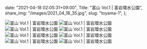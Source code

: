   date: "2021-04-18 02:05:31+09:00",
  Title: "富山 Vol.1 | 富岩環水公園",
  share_img: "/images/2021_04_18_35.jpg",
  slug: "toyama-1",
};

![富山 Vol.1 | 富岩環水公園](/images/2021_04_18_30.jpg)
![富山 Vol.1 | 富岩環水公園](/images/2021_04_18_31.jpg)
![富山 Vol.1 | 富岩環水公園](/images/2021_04_18_32.jpg)
![富山 Vol.1 | 富岩環水公園](/images/2021_04_18_33.jpg)
![富山 Vol.1 | 富岩環水公園](/images/2021_04_18_34.jpg)
![富山 Vol.1 | 富岩環水公園](/images/2021_04_18_35.jpg)
![富山 Vol.1 | 富岩環水公園](/images/2021_04_18_36.jpg)
![富山 Vol.1 | 富岩環水公園](/images/2021_04_18_37.jpg)
